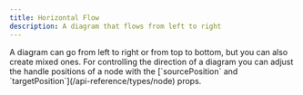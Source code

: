 ```yaml
---
title: Horizontal Flow
description: A diagram that flows from left to right
---
```



<ExampleLayout>
A diagram can go from left to right or from top to bottom, but you can also create mixed ones.
For controlling the direction of a diagram you can adjust the handle positions of a node with the [`sourcePosition` and `targetPosition`](/api-reference/types/node) props.

<RemoteCodeViewer route="examples/layout/horizontal" framework="react" />

</ExampleLayout>
